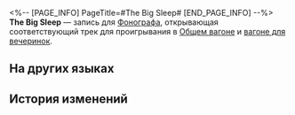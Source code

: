 <%-- [PAGE_INFO]
PageTitle=#The Big Sleep#
[END_PAGE_INFO] --%>
{{Предмет Инфобокс
|id          = 210309
|Изображение = Предмет The Big Sleep.png
|Тип         = Запись
|Инвентарь   = Ценные предметы
|Редкость    = 3
|Эффект      = 
|Описание    = Запись, которую можно воспроизвести на фонографе экспресса. Это может быть случайное приобретение или подарок от кого-то другого. Когда играет музыка, всплывают самые разные воспоминания: улыбки, встречи, прикосновения и волнение битвы. Может быть, поэтому, даже несмотря на стремительный прогресс общества, люди всё ещё собирают записи.<br />Текущая запись содержит трек The Big Sleep.
}}
{{Описание|''Мир грёз так прекрасен, разве кто-то пожелает расстаться с ним?''}}
'''The Big Sleep''' — запись для [[Фонограф]]а, открывающая соответствующий трек для проигрывания в [[Общий вагон|Общем вагоне]] и [[Вагон для вечеринок|вагоне для вечеринок]].

==На других языках==
{{На других языках
|en   = "The Big Sleep"
|zhs  = 《长眠不醒》
|zht  = 《長眠不醒》
|ja   = 『大いなる眠り』
|ko   = ≪빅 슬립≫
|es   = Sueño eterno
|fr   = «&nbsp;The Big Sleep&nbsp;»
|ru   = The Big Sleep
|th   = "The Big Sleep"
|vi   = "Giấc Ngủ Vĩnh Hằng"
|de   = „Ewiger Schlaf“
|id   = "The Big Sleep"
|pt   = "The Big Sleep"
}}

==История изменений==
{{История изменений|3.5}}
